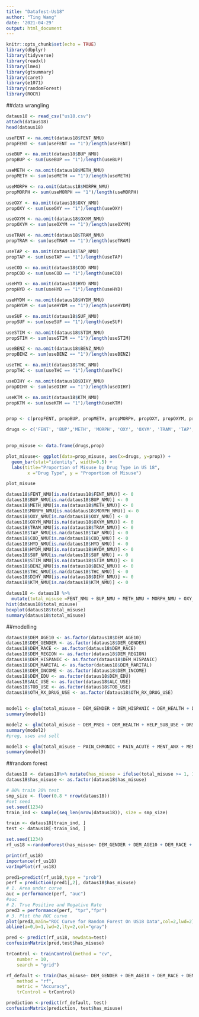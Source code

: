 ```yaml
---
title: "Datafest-Us18"
author: "Ting Wang"
date: '2021-04-29'
output: html_document
---
```


```r
knitr::opts_chunk$set(echo = TRUE)
library(dbplyr)
library(tidyverse)
library(readxl)
library(lme4)
library(gtsummary)
library(caret)
library(e1071)
library(randomForest)
library(ROCR)
```

##data wrangling
```r
dataus18 <- read_csv("us18.csv")
attach(dataus18)
head(dataus18)
```





```r
useFENT <- na.omit(dataus18$FENT_NMU) 
propFENT <- sum(useFENT == "1")/length(useFENT)

useBUP <- na.omit(dataus18$BUP_NMU) 
propBUP <- sum(useBUP == "1")/length(useBUP)

useMETH <- na.omit(dataus18$METH_NMU) 
propMETH <- sum(useMETH == "1")/length(useMETH)

useMORPH <- na.omit(dataus18$MORPH_NMU) 
propMORPH <- sum(useMORPH == "1")/length(useMORPH)

useOXY <- na.omit(dataus18$OXY_NMU) 
propOXY <- sum(useOXY == "1")/length(useOXY)

useOXYM <- na.omit(dataus18$OXYM_NMU) 
propOXYM <- sum(useOXYM == "1")/length(useOXYM)

useTRAM <- na.omit(dataus18$TRAM_NMU) 
propTRAM <- sum(useTRAM == "1")/length(useTRAM)

useTAP <- na.omit(dataus18$TAP_NMU) 
propTAP <- sum(useTAP == "1")/length(useTAP)

useCOD <- na.omit(dataus18$COD_NMU) 
propCOD <- sum(useCOD == "1")/length(useCOD)

useHYD <- na.omit(dataus18$HYD_NMU) 
propHYD <- sum(useHYD == "1")/length(useHYD)

useHYDM <- na.omit(dataus18$HYDM_NMU) 
propHYDM <- sum(useHYDM == "1")/length(useHYDM)

useSUF <- na.omit(dataus18$SUF_NMU) 
propSUF <- sum(useSUF == "1")/length(useSUF)

useSTIM <- na.omit(dataus18$STIM_NMU) 
propSTIM <- sum(useSTIM == "1")/length(useSTIM)

useBENZ <- na.omit(dataus18$BENZ_NMU) 
propBENZ <- sum(useBENZ == "1")/length(useBENZ)

useTHC <- na.omit(dataus18$THC_NMU) 
propTHC <- sum(useTHC == "1")/length(useTHC)

useDIHY <- na.omit(dataus18$DIHY_NMU) 
propDIHY <- sum(useDIHY == "1")/length(useDIHY)

useKTM <- na.omit(dataus18$KTM_NMU) 
propKTM <- sum(useKTM == "1")/length(useKTM)


prop <- c(propFENT, propBUP, propMETH, propMORPH, propOXY, propOXYM, propTRAM, propTAP, propCOD, propHYD, propHYDM, propSUF, propSTIM, propBENZ, propTHC, propDIHY, propKTM)

drugs <- c('FENT', 'BUP','METH', 'MORPH', 'OXY', 'OXYM', 'TRAM', 'TAP', 'COD', 'HYD', 'HYDM', 'SUF', 'STIM', 'BENZ', 'THC', 'DIHY', 'KTM')  

 
prop_misuse <- data.frame(drugs,prop)

plot_misuse<- ggplot(data=prop_misuse, aes(x=drugs, y=prop)) +
  geom_bar(stat="identity", width=0.5) + 
  labs(title="Proportion of Misuse by Drug Type in US 18",
        x ="Drug Type", y = "Proportion of Misuse")

plot_misuse
```


```r
dataus18$FENT_NMU[is.na(dataus18$FENT_NMU)] <- 0
dataus18$BUP_NMU[is.na(dataus18$BUP_NMU)] <- 0
dataus18$METH_NMU[is.na(dataus18$METH_NMU)] <- 0
dataus18$MORPH_NMU[is.na(dataus18$MORPH_NMU)] <- 0
dataus18$OXY_NMU[is.na(dataus18$OXY_NMU)] <- 0
dataus18$OXYM_NMU[is.na(dataus18$OXYM_NMU)] <- 0
dataus18$TRAM_NMU[is.na(dataus18$TRAM_NMU)] <- 0
dataus18$TAP_NMU[is.na(dataus18$TAP_NMU)] <- 0
dataus18$COD_NMU[is.na(dataus18$COD_NMU)] <- 0
dataus18$HYD_NMU[is.na(dataus18$HYD_NMU)] <- 0
dataus18$HYDM_NMU[is.na(dataus18$HYDM_NMU)] <- 0
dataus18$SUF_NMU[is.na(dataus18$SUF_NMU)] <- 0
dataus18$STIM_NMU[is.na(dataus18$STIM_NMU)] <- 0
dataus18$BENZ_NMU[is.na(dataus18$BENZ_NMU)] <- 0
dataus18$THC_NMU[is.na(dataus18$THC_NMU)] <- 0
dataus18$DIHY_NMU[is.na(dataus18$DIHY_NMU)] <- 0
dataus18$KTM_NMU[is.na(dataus18$KTM_NMU)] <- 0

dataus18 <- dataus18 %>%
  mutate(total_misuse =FENT_NMU + BUP_NMU + METH_NMU + MORPH_NMU + OXY_NMU + OXYM_NMU + TRAM_NMU + TAP_NMU + COD_NMU + HYD_NMU + HYDM_NMU + SUF_NMU + STIM_NMU +  BENZ_NMU + THC_NMU + DIHY_NMU + KTM_NMU)
hist(dataus18$total_misuse)
boxplot(dataus18$total_misuse)
summary(dataus18$total_misuse)
```

##modelling
```r
dataus18$DEM_AGE10 <- as.factor(dataus18$DEM_AGE10)
dataus18$DEM_GENDER <- as.factor(dataus18$DEM_GENDER)
dataus18$DEM_RACE <- as.factor(dataus18$DEM_RACE)
dataus18$DEM_REGION <- as.factor(dataus18$DEM_REGION)
dataus18$DEM_HISPANIC <- as.factor(dataus18$DEM_HISPANIC)
dataus18$DEM_MARITAL <- as.factor(dataus18$DEM_MARITAL)
dataus18$DEM_INCOME <- as.factor(dataus18$DEM_INCOME)
dataus18$DEM_EDU <- as.factor(dataus18$DEM_EDU)
dataus18$ALC_USE <- as.factor(dataus18$ALC_USE)
dataus18$TOB_USE <- as.factor(dataus18$TOB_USE)
dataus18$OTH_RX_DRUG_USE <- as.factor(dataus18$OTH_RX_DRUG_USE)


model1 <- glm(total_misuse ~ DEM_GENDER + DEM_HISPANIC + DEM_HEALTH + DEM_RACE + DEM_REGION + DEM_MARITAL + DEM_INCOME + DEM_EDU + ALC_USE + TOB_USE + OTH_RX_DRUG_USE, family=poisson, data = dataus18)
summary(model1)
```


```r
model2 <- glm(total_misuse ~ DEM_PREG + DEM_HEALTH + HELP_SUB_USE + DRSHOP_USE + DRSHOP_SELL + HPC_USE + HPC_SELL, family=poisson, data = dataus18)
summary(model2)
#preg, uses and sell 
```

```r
model3 <- glm(total_misuse ~ PAIN_CHRONIC + PAIN_ACUTE + MENT_ANX + MENT_ADHD + MENT_AUT + MENT_BIP + MENT_BPD + MENT_DEP + MENT_EAT + MENT_OCD + MENT_PANIC + MENT_PPD + MENT_PTSD + MENT_SCH + MENT_OTH + MENT_NONE, family=poisson, data = dataus18)
summary(model3)
```

##random forest
```r
dataus18 <- dataus18%>% mutate(has_misuse = ifelse(total_misuse >= 1, 1, 0))
dataus18$has_misuse <- as.factor(dataus18$has_misuse)

# 80% train 20% test
smp_size <- floor(0.8 * nrow(dataus18))
#set seed
set.seed(1234)
train_ind <- sample(seq_len(nrow(dataus18)), size = smp_size)

train <- dataus18[train_ind, ]
test <- dataus18[-train_ind, ]
```

```r
set.seed(1234)
rf_us18 <-randomForest(has_misuse~ DEM_GENDER + DEM_AGE10 + DEM_RACE + DEM_REGION + DEM_MARITAL + DEM_INCOME + DEM_EDU + ALC_USE + TOB_USE + OTH_RX_DRUG_USE + HELP_SUB_USE + PAIN_CHRONIC + PAIN_ACUTE + MENT_NONE,data=dataus18, ntree=500) 

print(rf_us18)
importance(rf_us18)
varImpPlot(rf_us18)
```



```r
pred1=predict(rf_us18,type = "prob")
perf = prediction(pred1[,2], dataus18$has_misuse)
# 1. Area under curve
auc = performance(perf, "auc")
#auc
# 2. True Positive and Negative Rate
pred3 = performance(perf, "tpr","fpr")
# 3. Plot the ROC curve
plot(pred3,main="ROC Curve for Random Forest On US18 Data",col=2,lwd=2)
abline(a=0,b=1,lwd=2,lty=2,col="gray")

pred <- predict(rf_us18, newdata=test)
confusionMatrix(pred,test$has_misuse)
```




```r
trControl <- trainControl(method = "cv",
    number = 10,
    search = "grid")

rf_default <- train(has_misuse~ DEM_GENDER + DEM_AGE10 + DEM_RACE + DEM_REGION + DEM_MARITAL + DEM_INCOME + DEM_EDU + ALC_USE + TOB_USE + OTH_RX_DRUG_USE + HELP_SUB_USE + PAIN_CHRONIC + PAIN_ACUTE + MENT_NONE,data=train,
    method = "rf",
    metric = "Accuracy",
    trControl = trControl)

prediction <-predict(rf_default, test)
confusionMatrix(prediction, test$has_misuse)
```














